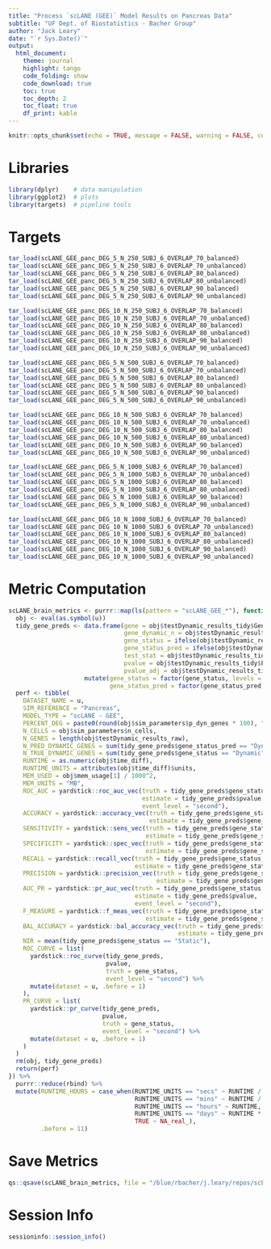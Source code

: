 ```yaml
---
title: "Process `scLANE (GEE)` Model Results on Pancreas Data"
subtitle: "UF Dept. of Biostatistics - Bacher Group"
author: "Jack Leary" 
date: "`r Sys.Date()`"
output:
  html_document:
    theme: journal
    highlight: tango
    code_folding: show
    code_download: true 
    toc: true 
    toc_depth: 2
    toc_float: true
    df_print: kable
---
```


```r
knitr::opts_chunk$set(echo = TRUE, message = FALSE, warning = FALSE, comment = NA)
```

# Libraries

```r
library(dplyr)    # data manipulation 
library(ggplot2)  # plots
library(targets)  # pipeline tools
```

# Targets

```r
tar_load(scLANE_GEE_panc_DEG_5_N_250_SUBJ_6_OVERLAP_70_balanced)
tar_load(scLANE_GEE_panc_DEG_5_N_250_SUBJ_6_OVERLAP_70_unbalanced)
tar_load(scLANE_GEE_panc_DEG_5_N_250_SUBJ_6_OVERLAP_80_balanced)
tar_load(scLANE_GEE_panc_DEG_5_N_250_SUBJ_6_OVERLAP_80_unbalanced)
tar_load(scLANE_GEE_panc_DEG_5_N_250_SUBJ_6_OVERLAP_90_balanced)
tar_load(scLANE_GEE_panc_DEG_5_N_250_SUBJ_6_OVERLAP_90_unbalanced)

tar_load(scLANE_GEE_panc_DEG_10_N_250_SUBJ_6_OVERLAP_70_balanced)
tar_load(scLANE_GEE_panc_DEG_10_N_250_SUBJ_6_OVERLAP_70_unbalanced)
tar_load(scLANE_GEE_panc_DEG_10_N_250_SUBJ_6_OVERLAP_80_balanced)
tar_load(scLANE_GEE_panc_DEG_10_N_250_SUBJ_6_OVERLAP_80_unbalanced)
tar_load(scLANE_GEE_panc_DEG_10_N_250_SUBJ_6_OVERLAP_90_balanced)
tar_load(scLANE_GEE_panc_DEG_10_N_250_SUBJ_6_OVERLAP_90_unbalanced)

tar_load(scLANE_GEE_panc_DEG_5_N_500_SUBJ_6_OVERLAP_70_balanced)
tar_load(scLANE_GEE_panc_DEG_5_N_500_SUBJ_6_OVERLAP_70_unbalanced)
tar_load(scLANE_GEE_panc_DEG_5_N_500_SUBJ_6_OVERLAP_80_balanced)
tar_load(scLANE_GEE_panc_DEG_5_N_500_SUBJ_6_OVERLAP_80_unbalanced)
tar_load(scLANE_GEE_panc_DEG_5_N_500_SUBJ_6_OVERLAP_90_balanced)
tar_load(scLANE_GEE_panc_DEG_5_N_500_SUBJ_6_OVERLAP_90_unbalanced)

tar_load(scLANE_GEE_panc_DEG_10_N_500_SUBJ_6_OVERLAP_70_balanced)
tar_load(scLANE_GEE_panc_DEG_10_N_500_SUBJ_6_OVERLAP_70_unbalanced)
tar_load(scLANE_GEE_panc_DEG_10_N_500_SUBJ_6_OVERLAP_80_balanced)
tar_load(scLANE_GEE_panc_DEG_10_N_500_SUBJ_6_OVERLAP_80_unbalanced)
tar_load(scLANE_GEE_panc_DEG_10_N_500_SUBJ_6_OVERLAP_90_balanced)
tar_load(scLANE_GEE_panc_DEG_10_N_500_SUBJ_6_OVERLAP_90_unbalanced)

tar_load(scLANE_GEE_panc_DEG_5_N_1000_SUBJ_6_OVERLAP_70_balanced)
tar_load(scLANE_GEE_panc_DEG_5_N_1000_SUBJ_6_OVERLAP_70_unbalanced)
tar_load(scLANE_GEE_panc_DEG_5_N_1000_SUBJ_6_OVERLAP_80_balanced)
tar_load(scLANE_GEE_panc_DEG_5_N_1000_SUBJ_6_OVERLAP_80_unbalanced)
tar_load(scLANE_GEE_panc_DEG_5_N_1000_SUBJ_6_OVERLAP_90_balanced)
tar_load(scLANE_GEE_panc_DEG_5_N_1000_SUBJ_6_OVERLAP_90_unbalanced)

tar_load(scLANE_GEE_panc_DEG_10_N_1000_SUBJ_6_OVERLAP_70_balanced)
tar_load(scLANE_GEE_panc_DEG_10_N_1000_SUBJ_6_OVERLAP_70_unbalanced)
tar_load(scLANE_GEE_panc_DEG_10_N_1000_SUBJ_6_OVERLAP_80_balanced)
tar_load(scLANE_GEE_panc_DEG_10_N_1000_SUBJ_6_OVERLAP_80_unbalanced)
tar_load(scLANE_GEE_panc_DEG_10_N_1000_SUBJ_6_OVERLAP_90_balanced)
tar_load(scLANE_GEE_panc_DEG_10_N_1000_SUBJ_6_OVERLAP_90_unbalanced)
```

# Metric Computation

```r
scLANE_brain_metrics <- purrr::map(ls(pattern = "scLANE_GEE_*"), function(u) {
  obj <- eval(as.symbol(u))
  tidy_gene_preds <- data.frame(gene = obj$testDynamic_results_tidy$Gene, 
                                gene_dynamic_n = obj$testDynamic_results_tidy$geneDynamic_n, 
                                gene_status = ifelse(obj$testDynamic_results_tidy$geneDynamic_n > 0, "Dynamic", "Static"),
                                gene_status_pred = ifelse(obj$testDynamic_results_tidy$Gene_Dynamic_Overall == 1, "Dynamic", "Static"), 
                                test_stat = obj$testDynamic_results_tidy$Test_Stat, 
                                pvalue = obj$testDynamic_results_tidy$P_Val, 
                                pvalue_adj = obj$testDynamic_results_tidy$P_Val_Adj) %>% 
                     mutate(gene_status = factor(gene_status, levels = c("Dynamic", "Static")), 
                            gene_status_pred = factor(gene_status_pred, levels = c("Dynamic", "Static")))
  perf <- tibble(
    DATASET_NAME = u, 
    SIM_REFERENCE = "Pancreas", 
    MODEL_TYPE = "scLANE - GEE", 
    PERCENT_DEG = paste0(round(obj$sim_parameters$p_dyn_genes * 100), "%"), 
    N_CELLS = obj$sim_parameters$n_cells, 
    N_GENES = length(obj$testDynamic_results_raw), 
    N_PRED_DYNAMIC_GENES = sum(tidy_gene_preds$gene_status_pred == "Dynamic"), 
    N_TRUE_DYNAMIC_GENES = sum(tidy_gene_preds$gene_status == "Dynamic"), 
    RUNTIME = as.numeric(obj$time_diff), 
    RUNTIME_UNITS = attributes(obj$time_diff)$units, 
    MEM_USED = obj$mem_usage[1] / 1000^2,
    MEM_UNITS = "MB", 
    ROC_AUC = yardstick::roc_auc_vec(truth = tidy_gene_preds$gene_status, 
                                     estimate = tidy_gene_preds$pvalue, 
                                     event_level = "second"), 
    ACCURACY = yardstick::accuracy_vec(truth = tidy_gene_preds$gene_status, 
                                       estimate = tidy_gene_preds$gene_status_pred), 
    SENSITIVITY = yardstick::sens_vec(truth = tidy_gene_preds$gene_status, 
                                      estimate = tidy_gene_preds$gene_status_pred), 
    SPECIFICITY = yardstick::spec_vec(truth = tidy_gene_preds$gene_status, 
                                      estimate = tidy_gene_preds$gene_status_pred),
    RECALL = yardstick::recall_vec(truth = tidy_gene_preds$gene_status, 
                                   estimate = tidy_gene_preds$gene_status_pred),
    PRECISION = yardstick::precision_vec(truth = tidy_gene_preds$gene_status, 
                                         estimate = tidy_gene_preds$gene_status_pred), 
    AUC_PR = yardstick::pr_auc_vec(truth = tidy_gene_preds$gene_status, 
                                   estimate = tidy_gene_preds$pvalue, 
                                   event_level = "second"), 
    F_MEASURE = yardstick::f_meas_vec(truth = tidy_gene_preds$gene_status, 
                                      estimate = tidy_gene_preds$gene_status_pred), 
    BAL_ACCURACY = yardstick::bal_accuracy_vec(truth = tidy_gene_preds$gene_status, 
                                               estimate = tidy_gene_preds$gene_status_pred), 
    NIR = mean(tidy_gene_preds$gene_status == "Static"), 
    ROC_CURVE = list(
      yardstick::roc_curve(tidy_gene_preds, 
                           pvalue, 
                           truth = gene_status,
                           event_level = "second") %>% 
      mutate(dataset = u, .before = 1)
    ), 
    PR_CURVE = list(
      yardstick::pr_curve(tidy_gene_preds, 
                          pvalue, 
                          truth = gene_status,
                          event_level = "second") %>% 
      mutate(dataset = u, .before = 1)
    )
  )
  rm(obj, tidy_gene_preds)
  return(perf)
}) %>% 
  purrr::reduce(rbind) %>% 
  mutate(RUNTIME_HOURS = case_when(RUNTIME_UNITS == "secs" ~ RUNTIME / 60^2, 
                                   RUNTIME_UNITS == "mins" ~ RUNTIME / 60, 
                                   RUNTIME_UNITS == "hours" ~ RUNTIME, 
                                   RUNTIME_UNITS == "days" ~ RUNTIME * 24, 
                                   TRUE ~ NA_real_), 
         .before = 11)
```

# Save Metrics

```r
qs::qsave(scLANE_brain_metrics, file = "/blue/rbacher/j.leary/repos/scLANE-Simulations/Data/Metrics_scLANE_GEE_Multi_Subject_Pancreas")
```

# Session Info

```r
sessioninfo::session_info()
```
